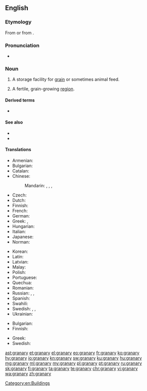 ==English==
{{wikipedia}}

===Etymology===
{{PIE root|en|ǵerh₂}}
From {{suffix|grain|ary|lang=en}} or from {{etyl|la|en}} {{m|la|grānārium}}.

===Pronunciation===
* {{IPA|/ˈɡrænəɹi/|lang=en}}

===Noun===
{{en-noun|granaries|granarys}}

# {{label|en|agriculture}} A storage facility for [[grain]] or sometimes animal feed.
# {{label|en|figuratively}} A fertile, grain-growing [[region]].

====Derived terms====
* {{l|en|granary bread}}

====See also====
* {{l|en|silo}}
* {{l|en|grain elevator}}

====Translations====
{{trans-top|storage facility}}
* Armenian: {{t+|hy|ամբար}}
* Bulgarian: {{t+|bg|хамбар|m|sc=Cyrl}}
* Catalan: {{t|ca|graner}}
* Chinese:
*: Mandarin: {{t|cmn|筒倉|sc=Hani}}, {{t|cmn|筒仓|tr=tǒngcāng|sc=Hani}}, {{t|cmn|糧倉|sc=Hani}}, {{t+|cmn|粮仓|tr=liángcāng|sc=Hani}}
* Czech: {{t|cs|sýpka|f}}
* Dutch: {{t|nl|graanschuur}}
* Finnish: {{t+|fi|aitta}}
* French: {{t+|fr|grenier|m}}
* German: {{t|de|Kornhaus|n}}
* Greek: {{t+|el|σιταποθήκη|m}}, {{t+|el|σιτοβολώνας|m}}
* Hungarian: {{t+|hu|magtár}}
* Italian: {{t+|it|granaio}}
* Japanese: {{t|ja|穀倉|tr=こくそう, kokusō|sc=Jpan}}
* Norman: {{t|nrf|grain'nie|f}}
{{trans-mid}}
* Korean: {{t+|ko|곡창|sc=Kore}}
* Latin: {{t|la|granarium}}
* Latvian: {{t|lv|klēts|f}}
* Malay: {{t|ms|jelapang}}
* Polish: {{t+|pl|spichlerz|m}}
* Portuguese: {{t+|pt|celeiro|m}}
* Quechua: {{t|qu|pirwa}}
* Romanian: {{t+|ro|grânar}}
* Russian: {{t+|ru|зернохрани́лище|n}}, {{t+|ru|амба́р|m}}, {{t+|ru|жи́тница|f}}
* Spanish: {{t+|es|granero|m}}
* Swahili: {{t+|sw|ghala}}
* Swedish: {{t|sv|spannmålsmagasin|n}}, {{t|sv|sädesmagasin|n}}, {{t|sv|kornbod|c}}
* Ukrainian: {{t|uk|шпіхлір|m|tr=špixlír|sc=Cyrl}}
{{trans-bottom}}

{{trans-top|fertile, grain-growing region}}
* Bulgarian: {{t+|bg|житница|f|sc=Cyrl}}
* Finnish: {{t+|fi|vilja-aitta}}
{{trans-mid}}
* Greek: {{t+|el|σιτοβολώνας|m}}
* Swedish: {{t|sv|kornbod|c}}
{{trans-bottom}}

[[Category:en:Buildings]]

[[ast:granary]]
[[et:granary]]
[[el:granary]]
[[eo:granary]]
[[fr:granary]]
[[ko:granary]]
[[hy:granary]]
[[io:granary]]
[[kn:granary]]
[[sw:granary]]
[[ku:granary]]
[[hu:granary]]
[[mg:granary]]
[[ml:granary]]
[[my:granary]]
[[pl:granary]]
[[pt:granary]]
[[ru:granary]]
[[sk:granary]]
[[fi:granary]]
[[ta:granary]]
[[te:granary]]
[[chr:granary]]
[[vi:granary]]
[[wa:granary]]
[[zh:granary]]